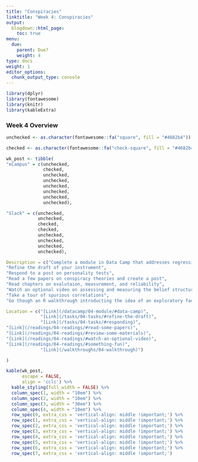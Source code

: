 ```yaml
---
title: "Conspiracies"
linktitle: "Week 4: Conspiracies"
output:
  blogdown::html_page:
    toc: true
menu:
  due:
    parent: Due?
    weight: 4
type: docs
weight: 1
editor_options: 
  chunk_output_type: console
---
```


```r
library(dplyr)
library(fontawesome)
library(knitr)
library(kableExtra)
```

### Week 4 Overview

```r
unchecked <- as.character(fontawesome::fa("square", fill = "#4682b4"))

checked <- as.character(fontawesome::fa("check-square", fill = "#4682b4"))

wk_post <- tibble(
"eCampus" = c(unchecked,
              checked,
              unchecked,
              unchecked,
              unchecked,
              unchecked,
              unchecked,
              unchecked),

"Slack" = c(unchecked,
            unchecked,
            checked,
            checked,
            unchecked,
            unchecked,
            unchecked,
            unchecked),

Description = c("Complete a module in Data Camp that addresses regression using R.^[Even if you have not been introduced to the idea or believe yourself to need a great deal of assistance, the overall idea here is to get a feel for regression and what it can do. We'll use the general notion of regression to address areas of measurement in the remaining weeks.]",
"Refine the draft of your instrument",
"Respond to a post on personality tests",
"Read a few papers on conspiracy theories and create a post",
"Read chapters on evalutaion, measurement, and reliability",
"Watch an optional video on assessing and measuring the belief structure of those who believe in conspriacies",
"Take a tour of spurious correlations",
"Go though an R walkthrough introducting the idea of an exploratory factor analysis"),

Location = c("[Link](/datacamp/04-module/#data-camp)",
             "[Link](/tasks/04-tasks/#refine-the-draft)",
             "[Link](/tasks/04-tasks/#responding)",
"[Link](/readings/04-readings/#read-some-papers)",
"[Link](/readings/04-readings/#review-some-materials)",
"[Link](/readings/04-readings/#watch-an-optional-video)",
"[Link](/readings/04-readings/#something-fun)",
             "[Link](/walkthroughs/04-walkthrough)")

)
```

```r
kable(wk_post, 
      escape = FALSE,
      align = 'cclc') %>% 
  kable_styling(full_width = FALSE) %>%
  column_spec(1, width = "10em") %>%
  column_spec(2, width = "10em") %>%
  column_spec(3, width = "30em") %>%
  column_spec(4, width = "10em") %>%
  row_spec(0, extra_css = 'vertical-align: middle !important;') %>%
  row_spec(1, extra_css = 'vertical-align: middle !important;') %>%
  row_spec(2, extra_css = 'vertical-align: middle !important;') %>%
  row_spec(3, extra_css = 'vertical-align: middle !important;') %>%
  row_spec(4, extra_css = 'vertical-align: middle !important;') %>%
  row_spec(5, extra_css = 'vertical-align: middle !important;') %>%
  row_spec(6, extra_css = 'vertical-align: middle !important;') %>%
  row_spec(7, extra_css = 'vertical-align: middle !important;') 
```
